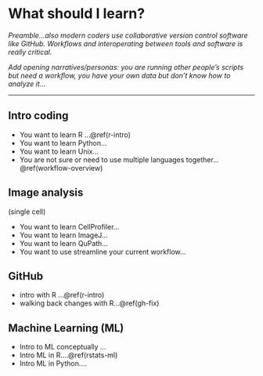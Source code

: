 # What should I learn? {#what-to-learn}

*Preamble...also modern coders use collaborative version control software like GitHub. Workflows and interoperating between tools and software is really critical.*

*Add opening narratives/personas: you are running other people's scripts but need a workflow, you have your own data but don't know how to analyze it...*

---
## Intro coding

- You want to learn R ...\@ref(r-intro)  
- You want to learn Python...  
- You want to learn Unix...  
- You are not sure or need to use multiple languages together...\@ref(workflow-overview)  

## Image analysis 

(single cell)

- You want to learn CellProfiler...  <!---https://cellprofiler.org/--->  
- You want to learn ImageJ...  <!---https://imagej.nih.gov/ij/--->
- You want to learn QuPath...  <!---https://qupath.github.io/--->
- You want to use streamline your current workflow... <!--- with R/Python...--->


## GitHub

- intro with R ...\@ref(r-intro)
- walking back changes with R...\@ref(gh-fix)

<!---
## Manuscripts

- should I use latex?
- Rmd
--->

## Machine Learning (ML)

- Intro to ML conceptually ...
- Intro ML in R....\@ref(rstats-ml)  
- Intro ML in Python....
